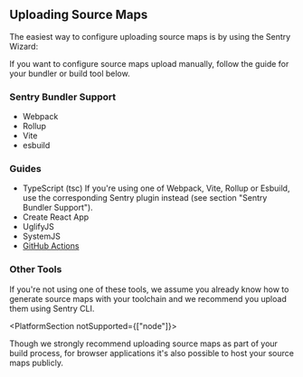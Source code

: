 ## Uploading Source Maps

The easiest way to configure uploading source maps is by using the Sentry Wizard:

<Include name="sourcemaps-wizard-instructions.mdx" />

If you want to configure source maps upload manually, follow the guide for your bundler or build tool below.

### Sentry Bundler Support

- <PlatformLink to="/sourcemaps/uploading/webpack/">Webpack</PlatformLink>
- <PlatformLink to="/sourcemaps/uploading/rollup/">Rollup</PlatformLink>
- <PlatformLink to="/sourcemaps/uploading/vite/">Vite</PlatformLink>
- <PlatformLink to="/sourcemaps/uploading/esbuild/">esbuild</PlatformLink>

### Guides

- <PlatformLink to="/sourcemaps/uploading/typescript/">
    TypeScript (tsc)
  </PlatformLink>
  <Note>
    If you're using one of Webpack, Vite, Rollup or Esbuild, use the
    corresponding Sentry plugin instead (see section "Sentry Bundler Support").
  </Note>
- <PlatformLink to="/sourcemaps/uploading/create-react-app/">Create React App</PlatformLink>
- <PlatformLink to="/sourcemaps/uploading/uglifyjs/">UglifyJS</PlatformLink>
- <PlatformLink to="/sourcemaps/uploading/systemjs/">SystemJS</PlatformLink>
- [GitHub Actions](/product/releases/setup/release-automation/github-actions/)

### Other Tools

If you're not using one of these tools, we assume you already know how to generate source maps with your toolchain and we recommend you upload them using <PlatformLink to="/sourcemaps/uploading/cli/">Sentry CLI</PlatformLink>.

<PlatformSection notSupported={["node"]}>

<Note>

Though we strongly recommend uploading source maps as part of your build process, for browser applications it's also possible to <PlatformLink to="/sourcemaps/uploading/hosting-publicly/">host your source maps publicly</PlatformLink>.

</Note>

</PlatformSection>
